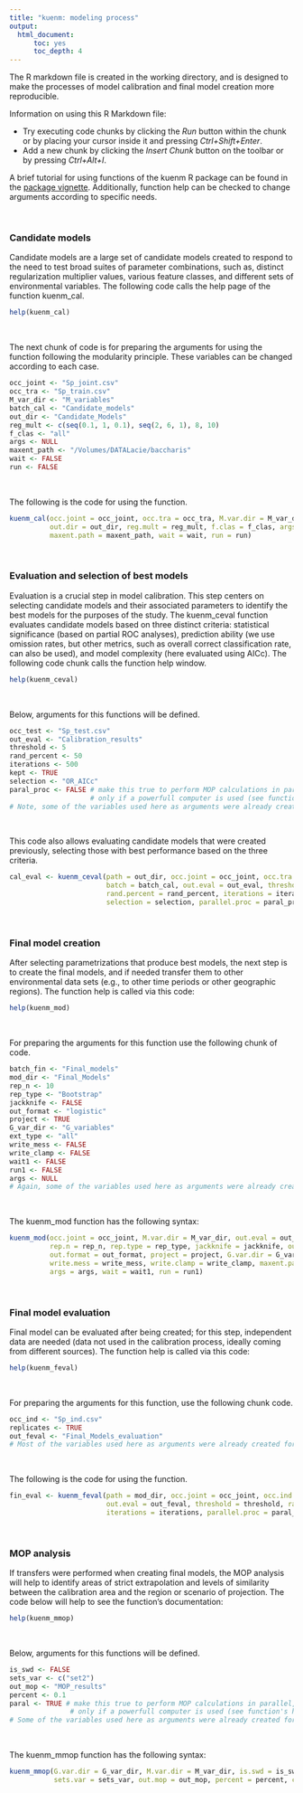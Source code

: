 ```yaml
---
title: "kuenm: modeling process"
output:
  html_document:
      toc: yes
      toc_depth: 4
---
```


The R markdown file is created in the working directory, and is designed to make the processes of model calibration and final model creation more reproducible.

Information on using this R Markdown file:

- Try executing code chunks by clicking the *Run* button within the chunk or by placing your cursor inside it and pressing *Ctrl+Shift+Enter*.
- Add a new chunk by clicking the *Insert Chunk* button on the toolbar or by pressing *Ctrl+Alt+I*.

A brief tutorial for using functions of the kuenm R package can be found in the <a href="https://github.com/marlonecobos/kuenm" target="_blank">package vignette</a>. Additionally, function help can be checked to change arguments according to specific needs.

<br>

### Candidate models

Candidate models are a large set of candidate models created to respond to the need to test broad suites of parameter combinations, such as, distinct regularization multiplier values, various feature classes, and different sets of environmental variables. The following code calls the help page of the function kuenm_cal.

```r
help(kuenm_cal)
```

<br>

The next chunk of code is for preparing the arguments for using the function following the modularity principle. These variables can be changed according to each case.

```r
occ_joint <- "Sp_joint.csv"
occ_tra <- "Sp_train.csv"
M_var_dir <- "M_variables"
batch_cal <- "Candidate_models"
out_dir <- "Candidate_Models"
reg_mult <- c(seq(0.1, 1, 0.1), seq(2, 6, 1), 8, 10)
f_clas <- "all"
args <- NULL
maxent_path <- "/Volumes/DATALacie/baccharis"
wait <- FALSE
run <- FALSE
```

<br>

The following is the code for using the function.

```r
kuenm_cal(occ.joint = occ_joint, occ.tra = occ_tra, M.var.dir = M_var_dir, batch = batch_cal,
          out.dir = out_dir, reg.mult = reg_mult, f.clas = f_clas, args = args,
          maxent.path = maxent_path, wait = wait, run = run)
```

<br>

### Evaluation and selection of best models

Evaluation is a crucial step in model calibration. This step centers on selecting candidate models and their associated parameters to identify the best models for the purposes of the study. The kuenm_ceval function evaluates candidate models based on three distinct criteria: statistical significance (based on partial ROC analyses), prediction ability (we use omission rates, but other metrics, such as overall correct classification rate, can also be used), and model complexity (here evaluated using AICc). The following code chunk calls the function help window.

```r
help(kuenm_ceval)
```

<br>

Below, arguments for this functions will be defined.

```r
occ_test <- "Sp_test.csv"
out_eval <- "Calibration_results"
threshold <- 5
rand_percent <- 50
iterations <- 500
kept <- TRUE
selection <- "OR_AICc"
paral_proc <- FALSE # make this true to perform MOP calculations in parallel, recommended
                    # only if a powerfull computer is used (see function's help)
# Note, some of the variables used here as arguments were already created for the previous function
```

<br>

This code also allows evaluating candidate models that were created previously, selecting those with best performance based on the three criteria.

```r
cal_eval <- kuenm_ceval(path = out_dir, occ.joint = occ_joint, occ.tra = occ_tra, occ.test = occ_test,
                        batch = batch_cal, out.eval = out_eval, threshold = threshold,
                        rand.percent = rand_percent, iterations = iterations, kept = kept,
                        selection = selection, parallel.proc = paral_proc)
```

<br>

### Final model creation

After selecting parametrizations that produce best models, the next step is to create the final models, and if needed transfer them to other environmental data sets (e.g., to other time periods or other geographic regions). The function help is called via this code:

```r
help(kuenm_mod)
```

<br>

For preparing the arguments for this function use the following chunk of code.

```r
batch_fin <- "Final_models"
mod_dir <- "Final_Models"
rep_n <- 10
rep_type <- "Bootstrap"
jackknife <- FALSE
out_format <- "logistic"
project <- TRUE
G_var_dir <- "G_variables"
ext_type <- "all"
write_mess <- FALSE
write_clamp <- FALSE
wait1 <- FALSE
run1 <- FALSE
args <- NULL
# Again, some of the variables used here as arguments were already created for the previous functions
```

<br>

The kuenm_mod function has the following syntax:

```r
kuenm_mod(occ.joint = occ_joint, M.var.dir = M_var_dir, out.eval = out_eval, batch = batch_fin,
          rep.n = rep_n, rep.type = rep_type, jackknife = jackknife, out.dir = mod_dir,
          out.format = out_format, project = project, G.var.dir = G_var_dir, ext.type = ext_type,
          write.mess = write_mess, write.clamp = write_clamp, maxent.path = maxent_path,
          args = args, wait = wait1, run = run1)
```

<br>

### Final model evaluation

Final model can be evaluated after being created; for this step, independent data are needed (data not used in the calibration process, ideally coming from different sources). The function help is called via this code:

```r
help(kuenm_feval)
```

<br>

For preparing the arguments for this function, use the following chunk code.

```r
occ_ind <- "Sp_ind.csv"
replicates <- TRUE
out_feval <- "Final_Models_evaluation"
# Most of the variables used here as arguments were already created for the previous functions
```

<br>

The following is the code for using the function.

```r
fin_eval <- kuenm_feval(path = mod_dir, occ.joint = occ_joint, occ.ind = occ_ind, replicates = replicates,
                        out.eval = out_feval, threshold = threshold, rand.percent = rand_percent,
                        iterations = iterations, parallel.proc = paral_proc)
```

<br>

### MOP analysis

If transfers were performed when creating final models, the MOP analysis will help to identify areas of strict extrapolation and levels of similarity between the calibration area and the region or scenario of projection. The code below will help to see the function's documentation:

```r
help(kuenm_mmop)
```

<br>

Below, arguments for this functions will be defined.

```r
is_swd <- FALSE
sets_var <- c("set2")
out_mop <- "MOP_results"
percent <- 0.1
paral <- TRUE # make this true to perform MOP calculations in parallel, recommended
               # only if a powerfull computer is used (see function's help)
# Some of the variables used here as arguments were already created for the previous functions
```

<br>

The kuenm_mmop function has the following syntax:

```r
kuenm_mmop(G.var.dir = G_var_dir, M.var.dir = M_var_dir, is.swd = is_swd,
           sets.var = sets_var, out.mop = out_mop, percent = percent, comp.each = 1, parallel = paral, n.cores=12)
```
